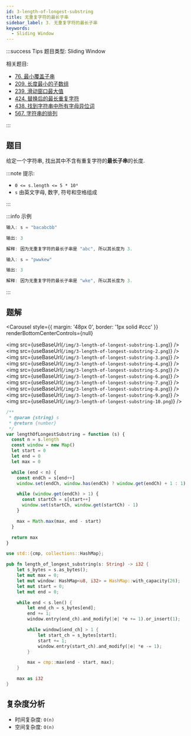 ```yaml
---
id: 3-length-of-longest-substring
title: 无重复字符的最长子串
sidebar_label: 3. 无重复字符的最长子串
keywords:
  - Sliding Window
---
```


:::success Tips
题目类型: Sliding Window

相关题目:

- [76. 最小覆盖子串](/leetcode/hard/76-min-window)
- [209. 长度最小的子数组](/leetcode/medium/209-min-sub-array-len)
- [239. 滑动窗口最大值](/leetcode/hard/239-max-sliding-window)
- [424. 替换后的最长重复字符](/leetcode/medium/424-character-replacement)
- [438. 找到字符串中所有字母异位词](/leetcode/medium/438-find-anagrams)
- [567. 字符串的排列](/leetcode/medium/567-check-inclusion)

:::

## 题目

给定一个字符串, 找出其中不含有重复字符的**最长子串**的长度.

:::note 提示:

- `0 <= s.length <= 5 * 10⁴`
- `s` 由英文字母, 数字, 符号和空格组成

:::

:::info 示例

```ts
输入: s = "bacabcbb"

输出: 3

解释: 因为无重复字符的最长子串是 "abc", 所以其长度为 3.
```

```ts
输入: s = "pwwkew"

输出: 3

解释: 因为无重复字符的最长子串是 "wke", 所以其长度为 3.
```

:::

## 题解


<Carousel
  style={{ margin: '48px 0', border: '1px solid #ccc' }}
  renderBottomCenterControls={null}
>
  <img src={useBaseUrl(`/img/3-length-of-longest-substring-1.png`)} />
  <img src={useBaseUrl(`/img/3-length-of-longest-substring-2.png`)} />
  <img src={useBaseUrl(`/img/3-length-of-longest-substring-3.png`)} />
  <img src={useBaseUrl(`/img/3-length-of-longest-substring-4.png`)} />
  <img src={useBaseUrl(`/img/3-length-of-longest-substring-5.png`)} />
  <img src={useBaseUrl(`/img/3-length-of-longest-substring-6.png`)} />
  <img src={useBaseUrl(`/img/3-length-of-longest-substring-7.png`)} />
  <img src={useBaseUrl(`/img/3-length-of-longest-substring-8.png`)} />
  <img src={useBaseUrl(`/img/3-length-of-longest-substring-9.png`)} />
  <img src={useBaseUrl(`/img/3-length-of-longest-substring-10.png`)} />
</Carousel>


<Tabs>
  <TabItem value="JavaScript" label="JavaScript" default>

```ts
/**
 * @param {string} s
 * @return {number}
 */
var lengthOfLongestSubstring = function (s) {
  const n = s.length
  const window = new Map()
  let start = 0
  let end = 0
  let max = 0

  while (end < n) {
    const endCh = s[end++]
    window.set(endCh, window.has(endCh) ? window.get(endCh) + 1 : 1)

    while (window.get(endCh) > 1) {
      const startCh = s[start++]
      window.set(startCh, window.get(startCh) - 1)
    }

    max = Math.max(max, end - start)
  }

  return max
}
```

</TabItem>

<TabItem value="Rust" label="Rust">

```rust
use std::{cmp, collections::HashMap};

pub fn length_of_longest_substring(s: String) -> i32 {
    let s_bytes = s.as_bytes();
    let mut max = 0;
    let mut window: HashMap<u8, i32> = HashMap::with_capacity(26);
    let mut start = 0;
    let mut end = 0;

    while end < s.len() {
        let end_ch = s_bytes[end];
        end += 1;
        window.entry(end_ch).and_modify(|e| *e += 1).or_insert(1);

        while window[&end_ch] > 1 {
            let start_ch = s_bytes[start];
            start += 1;
            window.entry(start_ch).and_modify(|e| *e -= 1);
        }

        max = cmp::max(end - start, max);
    }

    max as i32
}
```

</TabItem>
</Tabs>

## 复杂度分析

- 时间复杂度: `O(n)`
- 空间复杂度: `O(n)`
